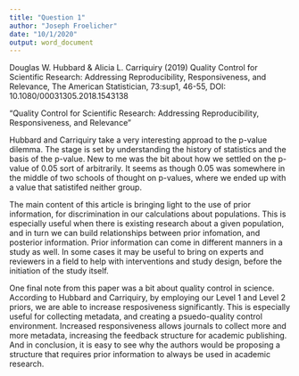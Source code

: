 ```yaml
---
title: "Question 1"
author: "Joseph Froelicher"
date: "10/1/2020"
output: word_document
---
```


Douglas W. Hubbard & Alicia L. Carriquiry (2019) Quality Control for Scientific Research: Addressing Reproducibility, Responsiveness, and Relevance, The American Statistician, 73:sup1, 46-55, DOI: 10.1080/00031305.2018.1543138

"Quality Control for Scientific Research: Addressing Reproducibility, Responsiveness, and Relevance"

Hubbard and Carriquiry take a very interesting approad to the p-value dilemma. The stage is set by understanding the history of statistics and the basis of the p-value. New to me was the bit about how we settled on the p-value of 0.05 sort of arbitrarily. It seems as though 0.05 was somewhere in the middle of two schools of thought on p-values, where we ended up with a value that satistifed neither group.

The main content of this article is bringing light to the use of prior information, for discrimination in our calculations about populations. This is especially useful when there is existing research about a given population, and in turn we can build relationships between prior infomation, and posterior information. Prior information can come in different manners in a study as well. In some cases it may be useful to bring on experts and reviewers in a field to help with interventions and study design, before the initiation of the study itself.

One final note from this paper was a bit about quality control in science. According to Hubbard and Carriquiry, by employing our Level 1 and Level 2 priors, we are able to increase resposiveness significantly. This is especially useful for collecting metadata, and creating a psuedo-quality control environment. Increased responsiveness allows journals to collect more and more metadata, increasing the feedback structure for academic publishing. And in conclusion, it is easy to see why the authors would be proposing a structure that requires prior information to always be used in academic research.